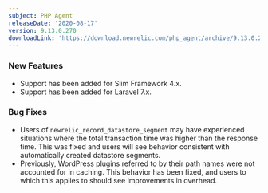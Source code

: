 ```yaml
---
subject: PHP Agent
releaseDate: '2020-08-17'
version: 9.13.0.270
downloadLink: 'https://download.newrelic.com/php_agent/archive/9.13.0.270/'
---
```


### New Features

* Support has been added for Slim Framework 4.x.
* Support has been added for Laravel 7.x.

### Bug Fixes

* Users of `newrelic_record_datastore_segment` may have experienced situations where the total transaction time was higher than the response time. This was fixed and users will see behavior consistent with automatically created datastore segments.
* Previously, WordPress plugins referred to by their path names were not accounted for in caching. This behavior has been fixed, and users to which this applies to should see improvements in overhead.
